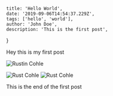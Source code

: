 	title: 'Hello World',
	date: '2019-09-06T14:54:37.229Z',
	tags: ['hello', 'world'],
	author: 'John Doe',
	description: 'This is the first post',
}

Hey this is my first post

![Rustin Cohle](./Rustin_Cohle.jpg)

<img src="./Rustin_Cohle.jpg" alt="Rust Cohle" />

<Image src="./Rustin_Cohle.jpg" alt="Rust Cohle" />

This is the end of the first post
